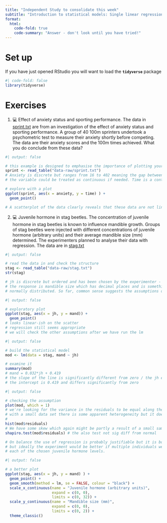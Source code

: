 ```yaml
---
title: "Independent Study to consolidate this week"
subtitle: "Introduction to statistical models: Single linear regression"
format:
  html:
    code-fold: true
    code-summary: "Answer - don't look until you have tried!"
---
```


# Set up

If you have just opened RStudio you will want to load the **`tidyverse`** package

```r
#| code-fold: false
library(tidyverse)
```

# Exercises

1.  💻 Effect of anxiety status and sporting performance. The data in [sprint.txt](data-raw/sprint.txt) are from an investigation of the effect of anxiety status and sporting performance. A group of 40 100m sprinters undertook a psychometric test to measure their anxiety shortly before competing. The data are their anxiety scores and the 100m times achieved. What you do conclude from these data?


```r
#| output: false

# this example is designed to emphasise the importance of plotting your data first
sprint <- read_table("data-raw/sprint.txt")
# Anxiety is discrete but ranges from 16 to 402 meaning the gap between possible measures is small and 
# the variable could be treated as continuous if needed. Time is a continuous measure that has decimal places and which we would expect to follow a normal distribution 

# explore with a plot
ggplot(sprint, aes(x = anxiety, y = time) ) +
  geom_point()

# A scatterplot of the data clearly reveals that these data are not linear. There is a good relationship between the two variables but since it is not linear, single linear regression is not appropriate.

```  


2.  💻 Juvenile hormone in stag beetles.
The concentration of juvenile hormone in stag beetles is known to influence mandible growth. Groups of stag beetles were injected with different concentrations of juvenile hormone (arbitrary units) and their average mandible size (mm) determined. The experimenters planned to analyse their data with regression. The data are in [stag.txt](data-raw/stag.txt)

```r
#| output: false

# read the data in and check the structure
stag <- read_table("data-raw/stag.txt")
str(stag)

# jh is discrete but ordered and has been chosen by the experimenter - it is the explanatory variable.  
# the response is mandible size which has decimal places and is something we would expect to be 
# normally distributed. So far, common sense suggests the assumptions of regression are met.
```

```r
#| output: false

# exploratory plot
ggplot(stag, aes(x = jh, y = mand)) +
  geom_point()
# looks linear-ish on the scatter
# regression still seems appropriate
# we will check the other assumptions after we have run the lm
```

```r
#| output: false

# build the statistical model
mod <- lm(data = stag, mand ~ jh)

# examine it
summary(mod)
# mand = 0.032*jh + 0.419
# the slope of the line is significantly different from zero / the jh explains a significant amount of the variation in mand (ANOVA: F = 16.63; d.f. = 1,14; p = 0.00113).
# the intercept is 0.419 and differs significantly from zero 
```

```r
#| output: false

# checking the assumption
plot(mod, which = 1) 
# we're looking for the variance in the residuals to be equal along the x axis.
# with a small data set there is some apparent heterogeneity but it doesn't look too.
# 
hist(mod$residuals)
# We have some skew which again might be partly a result of a small sample size.
shapiro.test(mod$residuals) # the also test not sig diff from normal

# On balance the use of regression is probably justifiable but it is borderline
# but ideally the experiment would be better if multiple individuals were measure at
# each of the chosen juvenile hormone levels.
```

```r
#| output: false

# a better plot
ggplot(stag, aes(x = jh, y = mand) ) +
  geom_point() +
  geom_smooth(method = lm, se = FALSE, colour = "black") +
  scale_x_continuous(name = "Juvenile hormone (arbitrary units)",
                     expand = c(0, 0),
                     limits = c(0, 32)) +
  scale_y_continuous(name = "Mandible size (mm)",
                     expand = c(0, 0),
                     limits = c(0, 2)) +
  theme_classic()

```